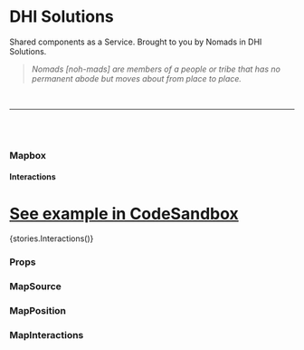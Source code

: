 

<Meta title="Mapbox" component={Mapbox} />

# DHI Solutions

Shared components as a Service. Brought to you by Nomads in DHI Solutions.

> _Nomads [noh-mads] are members of a people or tribe that has no permanent abode but moves about from place to place._

<br />

---

<br />
<br />

### Mapbox

#### Interactions

# [See example in CodeSandbox](https://codesandbox.io/s/mapbox-interactions-unmxu)

<Preview withToolbar>
  <Story name="Interactions">{stories.Interactions()}</Story>
</Preview>

### Props

<Props of={Mapbox} />

### MapSource

<Props of={MapSource} />

### MapPosition

<Props of={MapPosition} />

### MapInteractions

<Props of={MapInteractions} />
